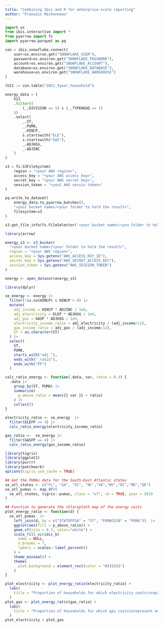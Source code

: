 ```yaml
---
title: "Combining Ibis and R for enterprise-scale reporting"
author: "François Michonneau"
---
```



```python
import os
from ibis.interactive import *
from pyarrow import fs
import pyarrow.parquet as pq

con = ibis.snowflake.connect(
    user=os.environ.get("SNOWFLAKE_USER"),
    password=os.environ.get("SNOWFLAKE_PASSWORD"),
    account=os.environ.get("SNOWFLAKE_ACCOUNT"),
    database=os.environ.get("SNOWFLAKE_DATABASE"),
    warehouse=os.environ.get("SNOWFLAKE_WAREHOUSE")
)

(h21 := con.table("2021_5year_household")
```

```python
energy_data = (
    h21
    .filter((
        (_.DIVISION == 5) & (_.TYPEHUGQ == 1)
    ))
    .select(
        _.ST,
        _.PUMA,
        _.HINCP,
        s.startswith("ELE"),
        s.startswith("GAS"),
        _.ADJHSG,
        _.ADJINC
    )
)
```

```python
s3 = fs.S3FileSystem(
    region = "<your AWS region>",
    access_key = "<your AWS access key>",
    secret_key = "<your AWS secret key>",
    session_token = "<yout AWS sessin token>"
)

pq.write_to_dataset(
    energy_data.to_pyarrow_batches(),
    "<your bucket name>/<your folder to hold the result>",
    filesystem=s3
)

s3.get_file_info(fs.FileSelector('<your bucket name>/<you folder to hold the result>'))
```


```r
library(arrow)

energy_s3 <- s3_bucket(
  "<your bucket name>/<your folder to hold the result>",
  region = "<your AWS region>",
  access_key = Sys.getenv("AWS_ACCESS_KEY_ID"),
  secret_key = Sys.getenv("AWS_SECRET_ACCESS_KEY"),
  session_token = Sys.getenv("AWS_SESSION_TOKEN")
)

energy <- open_dataset(energy_s3)
```

```r
library(dplyr)

se_energy <- energy |>
  filter(!is.na(HINCP) & HINCP > 0) |> 
  mutate(
    adj_income = HINCP * ADJINC / 1e6,
    adj_electricity = ELEP * ADJHSG / 1e6,
    adj_gas = GASP * ADJHSG / 1e6,
    electricity_income_ratio = adj_electricity / (adj_income/12),
    gas_income_ratio = adj_gas / (adj_income/12),
    ST = as.character(ST)
  ) |>
  select(
    ST,
    PUMA,
    starts_with("adj_"),
    ends_with("_ratio"),
    ends_with("FP")
  )
```

```r
calc_ratio_energy <- function(.data, var, ratio = 0.3) {
  .data |>
    group_by(ST, PUMA) |>
    summarize(
      p_above_ratio = mean({{ var }} > ratio)
    ) |>
    collect()
}

electricity_ratio <- se_energy  |>
  filter(ELEFP == 3) |> 
  calc_ratio_energy(electricity_income_ratio)

gas_ratio <-  se_energy |>
  filter(GASFP == 4) |>
  calc_ratio_energy(gas_income_ratio)
```


```r
library(tigris)
library(ggplot2)
library(purrr)
library(patchwork)
options(tigris_use_cache = TRUE)

## Get the PUMAs data for the South-East Atlantic states
se_atl_states <- c("FL", "GA", "SC", "NC","VA","WV","DC","MD","DE")
se_atl_pumas <- map_dfr(
  se_atl_states, tigris::pumas, class = "sf", cb = TRUE, year = 2019
)

## Function to generate the chloropleth map of the energy costs 
plot_energy_ratio <- function(d) {
  se_atl_pumas  |>
    left_join(d, by = c("STATEFP10" = "ST", "PUMACE10" = "PUMA"))  |>
    ggplot(aes(fill = p_above_ratio)) +
    geom_sf(size = 0.2, color="white") +
    scale_fill_viridis_b(
      name = NULL,
      n.breaks = 7,
      labels = scales::label_percent()
    ) +
    theme_minimal() +
    theme(
      plot.background = element_rect(color = "#333333")
    )
}

plot_electricity <- plot_energy_ratio(electricity_ratio) +
  labs(
    title = "Proportion of households for which electricity costs\nrepresent more than 30% of their income"
  )
plot_gas <- plot_energy_ratio(gas_ratio) +
  labs(
    title = "Proportion of households for which gas costs\nrepresent more than 30% of their income"
  )
plot_electricity + plot_gas
```
